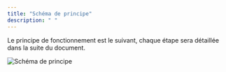 ```yaml
---
title: "Schéma de principe"
description: " "
---
```


Le principe de fonctionnement est le suivant, chaque étape sera détaillée dans la suite du document.
<Steps>
<Step title="Récupération d’un jeton d’accès JWT grâce aux identifiants fournis par Numberly"/>

<Step title="Appel du point d’entrée permettant d’envoyer un SMS par exemple avec le jeton JWT généré précédemment"/>

</Steps>

<Frame>
  <img src="/images/image-2.png" alt="Schéma de principe" />
</Frame>
